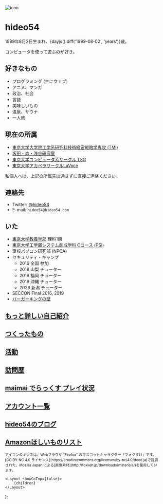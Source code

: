 
<div className='text-center'>
    <img
        src='https://img.hideo54.com/icons/main.png'
        alt='icon'
        width={200}
        height={200}
        className='rounded-full mx-auto my-4'
    />
    <h1 className='text-4xl font-bold my-4'>
        hideo54
    </h1>
    <p>1999年8月2日生まれ、{dayjs().diff('1999-08-02', 'years')}歳。</p>
    <p>コンピュータを使って遊ぶのが好き。</p>
</div>

## 好きなもの

* プログラミング (主にウェブ)
* アニメ、マンガ
* 政治、社会
* 言語
* 美味しいもの
* 温泉、サウナ
* 一人旅

## 現在の所属

* [東京大学大学院工学系研究科技術経営戦略学専攻 (TMI)](https://tmi.t.u-tokyo.ac.jp/)
* [坂田・森・浅谷研究室](https://www.sakatalab.t.u-tokyo.ac.jp/)
* [東京大学コンピュータ系サークル TSG](https://tsg.ne.jp/)
* [東京大学アカペラサークルLaVoce](https://www.lavoce.jp/)

私個人へは、上記の所属先は通さずに直接ご連絡ください。

## 連絡先

* Twitter: [@hideo54](https://twitter.com/hideo54)
* E-mail: `hideo54@hideo54.com`

## いた

* [東京大学教養学部](https://www.c.u-tokyo.ac.jp/) 理科1類
* [東京大学工学部システム創成学科 Cコース (PSI)](https://www.si.t.u-tokyo.ac.jp/course/psi/)
* 灘校パソコン研究部 (NPCA)
* セキュリティ・キャンプ
    * 2016 全国 参加
    * 2018 山梨 チューター
    * 2019 福岡 チューター
    * 2019 沖縄 チューター
    * 2023 新潟 チューター
* SECCON Final 2016, 2019
* [バーガーキングの壁](https://twitter.com/hideo54/status/1204218275233558528)

## [もっと詳しい自己紹介](/intro)

## [つくったもの](/works)

## [活動](/activity)

## [訪問歴](/visits)

## [maimai でらっくす プレイ状況](/maimai)

## [アカウント一覧](/accounts)

## [hideo54のブログ](https://blog.hideo54.com)

## [Amazonほしいものリスト](https://www.amazon.co.jp/registry/wishlist/3IQ53EU2L62AI)

<small>
    アイコンのキツネは、Webブラウザ “Firefox” のマスコットキャラクター「フォクすけ」です。
    [CC BY-NC 4.0 ライセンス](https://creativecommons.org/licenses/by-nc/4.0/deed.ja)で提供された、Mozilla Japan による[画像素材](http://foxkeh.jp/downloads/materials/)を使用しています。
</small>

    <Layout showGoTop={false}>
        {children}
    </Layout>
);
